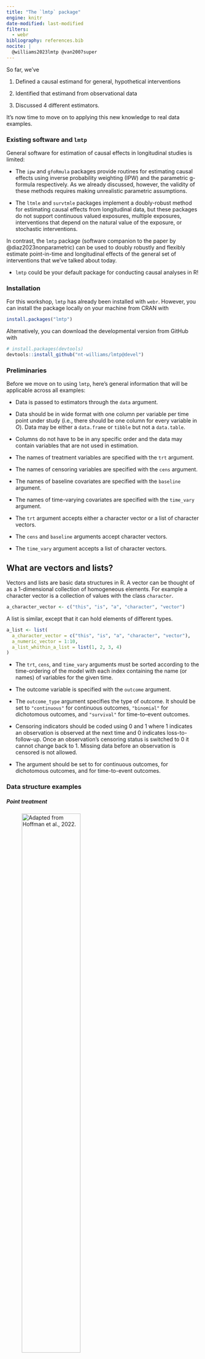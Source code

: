 ```yaml
---
title: "The `lmtp` package"
engine: knitr
date-modified: last-modified
filters:
  - webr
bibliography: references.bib
nocite: |
  @williams2023lmtp @van2007super
---
```


So far, we've

1.  Defined a causal estimand for general, hypothetical interventions

2.  Identified that estimand from observational data

3.  Discussed 4 different estimators.

It's now time to move on to applying this new knowledge to real data examples.

### Existing software and `lmtp`

General software for estimation of causal effects in longitudinal studies is limited:

-   The `ipw` and `gfoRmula` packages provide routines for estimating causal effects using inverse probability weighting (IPW) and the parametric g-formula respectively. As we already discussed, however, the validity of these methods requires making unrealistic parametric assumptions.

-   The `ltmle` and `survtmle` packages implement a doubly-robust method for estimating causal effects from longitudinal data, but these packages do not support continuous valued exposures, multiple exposures, interventions that depend on the natural value of the exposure, or stochastic interventions.

In contrast, the `lmtp` package (software companion to the paper by @diaz2023nonparametric) can be used to doubly robustly and flexibly estimate point-in-time and longitudinal effects of the general set of interventions that we've talked about today.

-   `lmtp` could be your default package for conducting causal analyses in R!

### Installation

For this workshop, `lmtp` has already been installed with `webr`. However, you can install the package locally on your machine from CRAN with\

```r
install.packages("lmtp")
```

Alternatively, you can download the developmental version from GitHub with

```r
# install.packages(devtools)
devtools::install_github("nt-williams/lmtp@devel")
```

### Preliminaries

Before we move on to using `lmtp`, here's general information that will be applicable across all examples:

-   Data is passed to estimators through the `data` argument.

-   Data should be in wide format with one column per variable per time point under study (i.e., there should be one column for every variable in $O$). Data may be either a `data.frame` or `tibble` but not a `data.table`.

-   Columns do not have to be in any specific order and the data may contain variables that are not used in estimation.

-   The names of treatment variables are specified with the `trt` argument.

-   The names of censoring variables are specified with the `cens` argument.

-   The names of baseline covariates are specified with the `baseline` argument.

-   The names of time-varying covariates are specified with the `time_vary` argument.

-   The `trt` argument accepts either a character vector or a list of character vectors.

-   The `cens` and `baseline` arguments accept character vectors.

-   The `time_vary` argument accepts a list of character vectors.

::: callout-tip
## What are vectors and lists?

Vectors and lists are basic data structures in R. A vector can be thought of as a 1-dimensional collection of homogeneous elements. For example a character vector is a collection of values with the class `character`.\

```r
a_character_vector <- c("this", "is", "a", "character", "vector")
```

A list is similar, except that it can hold elements of different types.\

```r
a_list <- list(
  a_character_vector = c("this", "is", "a", "character", "vector"), 
  a_numeric_vector = 1:10, 
  a_list_whithin_a_list = list(1, 2, 3, 4)
)
```
:::

-   The `trt`, `cens`, and `time_vary` arguments must be sorted according to the time-ordering of the model with each index containing the name (or names) of variables for the given time.

-   The outcome variable is specified with the `outcome` argument.

-   The `outcome_type` argument specifies the type of outcome. It should be set to `"continuous"` for continuous outcomes, `"binomial"` for dichotomous outcomes, and `"survival"` for time-to–event outcomes.

-   Censoring indicators should be coded using 0 and 1 where 1 indicates an observation is observed at the next time and 0 indicates loss-to-follow-up. Once an observation's censoring status is switched to 0 it cannot change back to 1. Missing data before an observation is censored is not allowed.

-   The \code{outcome\_type} argument should be set to \code{"continuous"} for continuous outcomes, \code{"binomial"} for dichotomous outcomes, and \code{"survival"} for time-to-event outcomes.

### Data structure examples

##### Point treatment

![Adapted from Hoffman et al., 2022.](images/data_point_trt.png){fig-align="center" width="60%"}

##### Point-treatment with censoring

![Adapted from Hoffman et al., 2022.](images/data_ltfu.png){fig-align="center" width="60%"}

##### Time-varying treatment with censoring

![Adapted from Hoffman et al., 2022.](images/data_time_varying.png){fig-align="center" width="90%"}

##### Point-treatment with survival outcome

![Adapted from Hoffman et al., 2022.](images/data_survival.png){fig-align="center" width="85%"}

##### Time-varying treatment with survival outcome

![Adapted from Hoffman et al., 2022.](images/data_complex.png){fig-align="center" width="100%"}

### Machine learning ensembles

As was already discussed, an attractive property of multiply-robust estimators is that they can incorporate flexible machine-learning algorithms for the estimation of nuisance parameters while remaining $\sqrt{n}$-consistent.

-   `lmtp` uses the super learner algorithm for estimating these nuisance parameters.

-   The super learner algorithm is an ensemble learner than incorporates a set of candidate models through a weighted convex-combination based on cross-validation. Asymptotically, this weighted combination of models, called the meta-learner, will outperform any single one of its components.

-   `lmtp` uses the implementation of the super learner provided by the `SuperLearner` package.

-   The algorithms to be used in the super learner are specified with the `learners_trt` and `learners_outcome` arguments.

-   The outcome variable type should guide users on selecting the appropriate candidate learners for use with the `learners_outcome` argument.

-   Regardless of whether an exposure is continuous, dichotomous, or categorical, the [exposure mechanism is estimated using classification](info_estimators.html#sec-density-ratio-estimation). Therefore only include candidate learners capable of binary classification with the `learners_trt` argument.

-   Candidate learners that rely on cross-validation for the tuning of hyper-parameters should support grouped data if used with `learners_trt`. Because estimation of the treatment mechanism relies on the augmented $2n$ duplicated data set, duplicated observations must be put into the same fold during sample-splitting. This is done automatically by the package.
